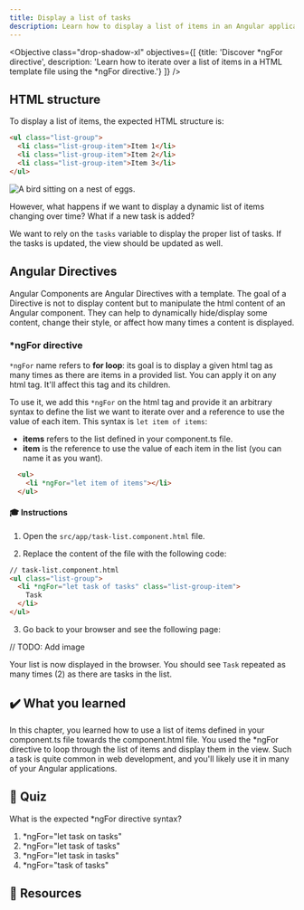 ```yaml
---
title: Display a list of tasks
description: Learn how to display a list of items in an Angular application.
---
```



<Objective class="drop-shadow-xl" objectives={[
    {title: 'Discover *ngFor directive', description: 'Learn how to iterate over a list of items in a HTML template file using the *ngFor directive.'}
]} />

## HTML structure

To display a list of items, the expected HTML structure is:

```html
<ul class="list-group">
  <li class="list-group-item">Item 1</li>
  <li class="list-group-item">Item 2</li>
  <li class="list-group-item">Item 3</li>
</ul>
```

<Image class="shadow-xl rounded-xl" src={staticImg} alt="A bird sitting on a nest of eggs."/>

However, what happens if we want to display a dynamic list of items changing over time?
What if a new task is added?

We want to rely on the `tasks` variable to display the proper list of tasks.
If the tasks is updated, the view should be updated as well.

## Angular Directives

Angular Components are Angular Directives with a template.
The goal of a Directive is not to display content but to manipulate the html content of an Angular component.
They can help to dynamically hide/display some content, change their style, or affect how many times a content is displayed.

### *ngFor directive

`*ngFor` name refers to **for loop**: its goal is to display a given html tag as many times as there are items in a provided list.
You can apply it on any html tag. It'll affect this tag and its children.

To use it, we add this `*ngFor` on the html tag and provide it an arbitrary syntax to define the list we want to iterate over and a reference to use the value of each item.
This syntax is `let item of items`:

- **items** refers to the list defined in your component.ts file.
- **item** is the reference to use the value of each item in the list (you can name it as you want).

```html
  <ul>
    <li *ngFor="let item of items"></li>
  </ul>
```

#### 🎓 Instructions

1. Open the `src/app/task-list.component.html` file.

2. Replace the content of the file with the following code:

```html
// task-list.component.html
<ul class="list-group">
  <li *ngFor="let task of tasks" class="list-group-item">
    Task
  </li>
</ul>
```

3. Go back to your browser and see the following page:

// TODO: Add image

Your list is now displayed in the browser.
You should see `Task` repeated as many times (2) as there are tasks in the list.

## ✔️ What you learned

In this chapter, you learned how to use a list of items defined in your component.ts file towards the component.html file.
You used the *ngFor directive to loop through the list of items and display them in the view.
Such a task is quite common in web development, and you'll likely use it in many of your Angular applications.

## 🚦 Quiz

What is the expected *ngFor directive syntax?

1. *ngFor="let task on tasks"
2. *ngFor="let task of tasks"
3. *ngFor="let task in tasks"
4. *ngFor="task of tasks"

## 🔗 Resources


